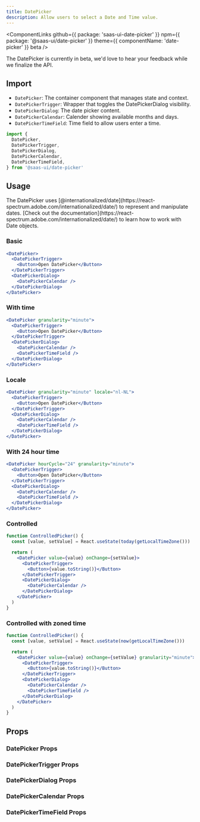 ```yaml
---
title: DatePicker
description: Allow users to select a Date and Time value.
---
```


<ComponentLinks
  github={{ package: 'saas-ui-date-picker' }}
  npm={{ package: '@saas-ui/date-picker' }}
  theme={{ componentName: 'date-picker' }}
  beta
/>

<Info>
  The DatePicker is currently in beta, we'd love to hear your feedback while we
  finalize the API.
</Info>

## Import

- `DatePicker`: The container component that manages state and context.
- `DatePickerTrigger`: Wrapper that toggles the DatePickerDialog visibility.
- `DatePickerDialog`: The date picker content.
- `DatePickerCalendar`: Calender showing available months and days.
- `DatePickerTimeField`: Time field to allow users enter a time.

```ts
import {
  DatePicker,
  DatePickerTrigger,
  DatePickerDialog,
  DatePickerCalendar,
  DatePickerTimeField,
} from '@saas-ui/date-picker'
```

## Usage

<Info>
  The DatePicker uses
  [@internationalized/date](https://react-spectrum.adobe.com/internationalized/date/)
  to represent and manipulate dates. [Check out the
  documentation](https://react-spectrum.adobe.com/internationalized/date/) to
  learn how to work with Date objects.
</Info>

### Basic

```jsx center=true
<DatePicker>
  <DatePickerTrigger>
    <Button>Open DatePicker</Button>
  </DatePickerTrigger>
  <DatePickerDialog>
    <DatePickerCalendar />
  </DatePickerDialog>
</DatePicker>
```

### With time

```jsx center=true
<DatePicker granularity="minute">
  <DatePickerTrigger>
    <Button>Open DatePicker</Button>
  </DatePickerTrigger>
  <DatePickerDialog>
    <DatePickerCalendar />
    <DatePickerTimeField />
  </DatePickerDialog>
</DatePicker>
```

### Locale

```jsx center=true
<DatePicker granularity="minute" locale="nl-NL">
  <DatePickerTrigger>
    <Button>Open DatePicker</Button>
  </DatePickerTrigger>
  <DatePickerDialog>
    <DatePickerCalendar />
    <DatePickerTimeField />
  </DatePickerDialog>
</DatePicker>
```

### With 24 hour time

```jsx center=true
<DatePicker hourCycle="24" granularity="minute">
  <DatePickerTrigger>
    <Button>Open DatePicker</Button>
  </DatePickerTrigger>
  <DatePickerDialog>
    <DatePickerCalendar />
    <DatePickerTimeField />
  </DatePickerDialog>
</DatePicker>
```

### Controlled

```jsx center=true
function ControlledPicker() {
  const [value, setValue] = React.useState(today(getLocalTimeZone()))

  return (
    <DatePicker value={value} onChange={setValue}>
      <DatePickerTrigger>
        <Button>{value.toString()}</Button>
      </DatePickerTrigger>
      <DatePickerDialog>
        <DatePickerCalendar />
      </DatePickerDialog>
    </DatePicker>
  )
}
```

### Controlled with zoned time

```jsx center=true
function ControlledPicker() {
  const [value, setValue] = React.useState(now(getLocalTimeZone()))

  return (
    <DatePicker value={value} onChange={setValue} granularity="minute">
      <DatePickerTrigger>
        <Button>{value.toString()}</Button>
      </DatePickerTrigger>
      <DatePickerDialog>
        <DatePickerCalendar />
        <DatePickerTimeField />
      </DatePickerDialog>
    </DatePicker>
  )
}
```

## Props

### DatePicker Props

<PropsTable of="DatePicker" />

### DatePickerTrigger Props

<PropsTable of="DatePickerTrigger" />

### DatePickerDialog Props

<PropsTable of="DatePickerDialog" />

### DatePickerCalendar Props

<PropsTable of="DatePickerCalendar" />

### DatePickerTimeField Props

<PropsTable of="DatePickerTimeField" />
